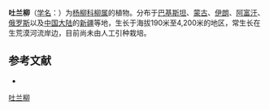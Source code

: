 {{Speciesbox
| name = 吐兰柳
| status = 
| status_system = 
| image =
| genus = Salix
| species = turanica
| authority = Nas.
}}

'''吐兰柳'''（[[学名|学名]]：{{lang|la|''Salix turanica''}}）为[[杨柳科|杨柳科]][[柳属|柳属]]的植物。分布于[[巴基斯坦|巴基斯坦]]、[[蒙古|蒙古]]、[[伊朗|伊朗]]、[[阿富汗|阿富汗]]、[[俄罗斯|俄罗斯]]以及[[中国大陆|中国大陆]]的[[新疆|新疆]]等地，生长于海拔190米至4,200米的地区，常生长在生荒漠河流岸边，目前尚未由人工引种栽培。

== 参考文献 ==
<div class="references-small">
* {{cite web| url =http://www.bioinfo.cn/db05/KmzwSpecies.php?action=view&id=20299| title =吐兰柳| work =《中国高等植物数据库全库》| publisher =中国科学院微生物研究所| author =昆明植物研究所| accessdate =2009-02-25| deadurl =yes| archiveurl =https://web.archive.org/web/20160305030238/http://www.bioinfo.cn/db05/KmzwSpecies.php?action=view&id=20299| archivedate =2016-03-05}}
</div>
{{Taxonbar|from=Q4195497}}

[[Category:柳属|吐兰柳]]


{{植物小作品}}